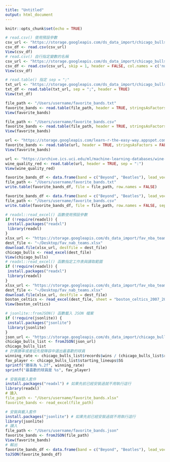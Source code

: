 ---
title: "Untitled"
output: html_document
---

```{r setup, include=FALSE}
knitr::opts_chunk$set(echo = TRUE)
```

```{r}
# read.csv() 使⽤預設參數
csv_url <- "https://storage.googleapis.com/ds_data_import/chicago_bulls_1995_1996.csv"
csv_df <- read.csv(csv_url)
View(csv_df)
# read.csv() ⾃⾏指定變數的名稱
csv_url <- "https://storage.googleapis.com/ds_data_import/chicago_bulls_1995_1996.csv"
csv_df <- read.csv(csv_url, skip = 1, header = FALSE, col.names = c('number', 'player', 'pos', 'ht', 'wt', 'birth_date', 'college'))
View(csv_df)
```

```{r}
# read.table() 指定 sep = ";"
txt_url <- "https://storage.googleapis.com/ds_data_import/chicago_bulls_1995_1996.txt"
txt_df <- read.table(txt_url, sep = ";", header = TRUE)
View(txt_df)
```

```{r}
file_path <- "/Users/username/favorite_bands.txt"
favorite_bands <- read.table(file_path, header = TRUE, stringsAsFactors = FALSE)
View(favorite_bands)
```

```{r}
file_path <- "/Users/username/favorite_bands.csv"
favorite_bands <- read.table(file_path, header = TRUE, stringsAsFactors = FALSE, sep = ",")
View(favorite_bands)
```

```{r}
url <- "https://storage.googleapis.com/learn-r-the-easy-way.appspot.com/data_ch11/favorite_bands.csv"
favorite_bands <- read.table(url, header = TRUE, stringsAsFactors = FALSE, sep = ",")
View(favorite_bands)
```

```{r}
url <- "https://archive.ics.uci.edu/ml/machine-learning-databases/wine-quality/winequality-red.csv"
wine_quality_red <- read.table(url, header = TRUE, sep = ":")
View(wine_quality_red)
```

```{r}
favorite_bands_df <- data.frame(band = c("Beyond", "Beatles"), lead_vocal = c("Wong Ka Kui", "John Lennon"), formed = c(1983, 1960))
file_path <- "/Users/username/favorite_bands.txt"
write.table(favorite_bands_df, file = file_path, row.names = FALSE)
```

```{r}
favorite_bands_df <- data.frame(band = c("Beyond", "Beatles"), lead_vocal = c("Wong Ka Kui", "John Lennon"), formed = c(1983, 1960))
file_path <- "/Users/username/favorite_bands.csv"
write.table(favorite_bands_df, file = file_path, row.names = FALSE, sep = ",")
```

```{r}
# readxl::read_excel() 函數使⽤預設參數
if (!require(readxl)) {
 install.packages("readxl")
 library(readxl)
}
xlsx_url <- "https://storage.googleapis.com/ds_data_import/fav_nba_teams.xlsx"
dest_file <- "~/Desktop/fav_nab_teams.xlsx"
download.file(xlsx_url, destfile = dest_file)
chicago_bulls <- read_excel(dest_file)
View(chicago_bulls)
# readxl::read_excel() 函數指定⼯作表與讀取範圍
if (!require(readxl)) {
 install.packages("readxl")
 library(readxl)
}
xlsx_url <- "https://storage.googleapis.com/ds_data_import/fav_nba_teams.xlsx"
dest_file <- "~/Desktop/fav_nab_teams.xlsx"
download.file(xlsx_url, destfile = dest_file)
boston_celtics <- read_excel(dest_file, sheet = "boston_celtics_2007_2008", range = "A7:C16", col_names = c("number", "player", "pos"))
View(boston_celtics)
```

```{r}
# jsonlite::fromJSON() 函數載入 JSON 檔案
if (!require(jsonlite)) {
 install.packages("jsonlite")
 library(jsonlite)
}
json_url <- "https://storage.googleapis.com/ds_data_import/chicago_bulls_1995_1996.json"
chicago_bulls_list <- fromJSON(json_url)
chicago_bulls_list
# 計算勝率或者從先發陣容中選出最喜歡的球員
winning_rate <- chicago_bulls_list$records$wins / (chicago_bulls_list$records$wins + chicago_bulls_list$records$losses)
fav_player <- chicago_bulls_list$starting_lineups$SG
sprintf("勝率為 %.2f", winning_rate)
sprintf("最喜歡的球員是 %s", fav_player)
```

```{r}
# 安裝與載入套件
install.packages("readxl") # 如果先前已經安裝過就不⽤執⾏這⾏
library(readxl)`
# 讀入
file_path <- "/Users/username/favorite_bands.xlsx"
favorite_bands <- read_excel(file_path)
```

```{r}
# 安裝與載入套件
install.packages("jsonlite") # 如果先前已經安裝過就不⽤執⾏這⾏
library(jsonlite)
# 讀入
file_path <- "/Users/username/favorite_bands.json"
favorite_bands <- fromJSON(file_path)
View(favorite_bands)
# 輸出
favorite_bands_df <- data.frame(band = c("Beyond", "Beatles"), lead_vocal = c("Wong Ka Kui", "John Lennon"), formed = c(1983, 1960))
toJSON(favorite_bands_df)
```


